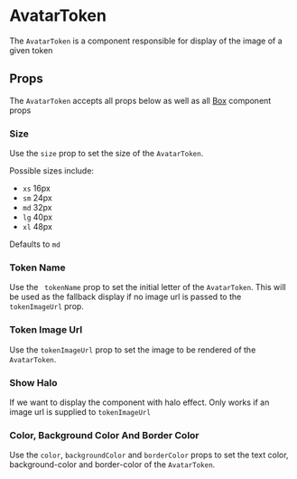 

# AvatarToken

The `AvatarToken` is a component responsible for display of the image of a given token

<Canvas>
  <Story id="ui-components-component-library-avatar-token-avatar-token-stories-js--default-story" />
</Canvas>

## Props

The `AvatarToken` accepts all props below as well as all [Box](/docs/ui-components-ui-box-box-stories-js--default-story#props) component props

<ArgsTable of={AvatarToken} />

### Size

Use the `size` prop to set the size of the `AvatarToken`.

Possible sizes include:

- `xs` 16px
- `sm` 24px
- `md` 32px
- `lg` 40px
- `xl` 48px

Defaults to `md`

<Canvas>
  <Story id="ui-components-component-library-avatar-token-avatar-token-stories-js--size" />
</Canvas>

### Token Name

Use the ` tokenName` prop to set the initial letter of the `AvatarToken`. This will be used as the fallback display if no image url is passed to the `tokenImageUrl` prop.

<Canvas>
  <Story id="ui-components-component-library-avatar-token-avatar-token-stories-js--token-name" />
</Canvas>

### Token Image Url

Use the `tokenImageUrl` prop to set the image to be rendered of the `AvatarToken`.

<Canvas>
  <Story id="ui-components-component-library-avatar-token-avatar-token-stories-js--token-image-url" />
</Canvas>

### Show Halo

If we want to display the component with halo effect. Only works if an image url is supplied to `tokenImageUrl`

<Canvas>
  <Story id="ui-components-component-library-avatar-token-avatar-token-stories-js--show-halo" />
</Canvas>

### Color, Background Color And Border Color

Use the `color`, `backgroundColor` and `borderColor` props to set the text color, background-color and border-color of the `AvatarToken`.

<Canvas>
  <Story id="ui-components-component-library-avatar-token-avatar-token-stories-js--color-background-color-and-border-color" />
</Canvas>
